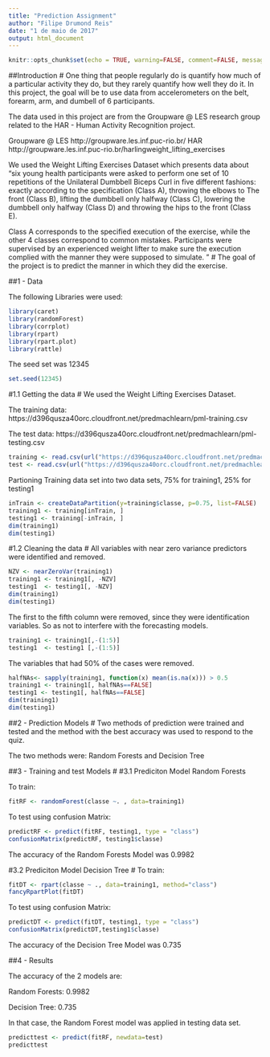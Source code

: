 ---
title: "Prediction Assignment"
author: "Filipe Drumond Reis"
date: "1 de maio de 2017"
output: html_document
---

```{r setup, include=TRUE}
knitr::opts_chunk$set(echo = TRUE, warning=FALSE, comment=FALSE, message=FALSE)
```


##Introduction
#
One thing that people regularly do is quantify how much of a particular activity they do, but they rarely quantify how well they do it. In this project, the goal will be to use data from accelerometers on the belt, forearm, arm, and dumbell of 6 participants.

The data used in this project are from the Groupware @ LES research group related to the HAR - Human Activity Recognition project.

Groupware @ LES http://groupware.les.inf.puc-rio.br/
HAR http://groupware.les.inf.puc-rio.br/harlingweight_lifting_exercises

We used the Weight Lifting Exercises Dataset which presents data about "six young health participants were asked to perform one set of 10 repetitions of the Unilateral Dumbbell Biceps Curl in five different fashions: exactly according to the specification (Class A), throwing the elbows to The front (Class B), lifting the dumbbell only halfway (Class C), lowering the dumbbell only halfway (Class D) and throwing the hips to the front (Class E).

Class A corresponds to the specified execution of the exercise, while the other 4 classes correspond to common mistakes. Participants were supervised by an experienced weight lifter to make sure the execution complied with the manner they were supposed to simulate. "
#
The goal of the project is to predict the manner in which they did the exercise.

##1 - Data

The following Libraries were used:
```{r}
library(caret)
library(randomForest)
library(corrplot)
library(rpart)
library(rpart.plot)
library(rattle)
```
The seed set was 12345
```{r}
set.seed(12345)
```


#1.1 Getting the data
#
We used the Weight Lifting Exercises Dataset.

The training data: https://d396qusza40orc.cloudfront.net/predmachlearn/pml-training.csv

The test data: https://d396qusza40orc.cloudfront.net/predmachlearn/pml-testing.csv

```{r}
training <- read.csv(url("https://d396qusza40orc.cloudfront.net/predmachlearn/pml-training.csv"), na.strings=c("NA","#DIV/0!",""))
test <- read.csv(url("https://d396qusza40orc.cloudfront.net/predmachlearn/pml-testing.csv"), na.strings=c("NA","#DIV/0!",""))

```
Partioning Training data set into two data sets, 75% for training1, 25% for testing1
```{r}
inTrain <- createDataPartition(y=training$classe, p=0.75, list=FALSE)
training1 <- training[inTrain, ]
testing1 <- training[-inTrain, ]
dim(training1)
dim(testing1)
```

#1.2 Cleaning the data
#
All variables with near zero variance predictors were identified and removed.

```{r}
NZV <- nearZeroVar(training1)
training1 <- training1[, -NZV]
testing1  <- testing1[, -NZV]
dim(training1)
dim(testing1)
```
The first to the fifth column were removed, since they were identification variables. So as not to interfere with the forecasting models.
```{r}
training1 <- training1[,-(1:5)]
testing1  <- testing1 [,-(1:5)]
```

The variables that had 50% of the cases were removed.
```{r}
halfNAs<- sapply(training1, function(x) mean(is.na(x))) > 0.5
training1 <- training1[, halfNAs==FALSE]
testing1 <- testing1[, halfNAs==FALSE]
dim(training1)
dim(testing1)
```


##2 - Prediction Models
#
Two methods of prediction were trained and tested and the method with the best accuracy was used to respond to the quiz.

The two methods were: Random Forests and Decision Tree

##3 - Training and test Models
#
#3.1 Prediciton Model Random Forests

To train:
```{r}
fitRF <- randomForest(classe ~. , data=training1)
```

To test using confusion Matrix:
```{r}
predictRF <- predict(fitRF, testing1, type = "class")
confusionMatrix(predictRF, testing1$classe)
```

The accuracy of the Random Forests Model was 0.9982

#3.2 Prediciton Model Decision Tree
#
To train:
```{r}
fitDT <- rpart(classe ~ ., data=training1, method="class")
fancyRpartPlot(fitDT)
```

To test using confusion Matrix:
```{r}
predictDT <- predict(fitDT, testing1, type = "class")
confusionMatrix(predictDT,testing1$classe)
```
The accuracy of the Decision Tree Model was 0.735

##4 - Results

The accuracy of the 2 models are:

Random Forests: 0.9982

Decision Tree: 0.735

In that case, the Random Forest model was applied in testing data set.
```{r}
predicttest <- predict(fitRF, newdata=test)
predicttest
```

